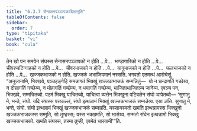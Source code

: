 ```yaml
---
title: "6.3.7 सेनासनपञ्ञापकादिसम्मुति"
tableOfContents: false
sidebar:
  order: 7
type: "tipitaka"
basket: "vi"
book: "cula"
---
```



<DynamicBreadcrumb />

<Division number="327" book="cula">

<Paragraph number="1436" book="cula">
तेन खो पन समयेन संघस्स सेनासनपञ्ञापको न होति …पे…  भण्डागारिको न होति …पे…  चीवरप्पटिग्गाहको न होति …पे…  चीवरभाजको न होति …पे…  यागुभाजको न होति …पे…  फलभाजको न होति …पे…  खज्जकभाजको न होति. खज्जकं अभाजियमानं नस्सति. भगवतो एतमत्थं आरोचेसुं. “अनुजानामि, भिक्खवे, पञ्चहङ्गेहि समन्नागतं भिक्खुं खज्जकभाजकं सम्मन्नितुं—  यो न छन्दागतिं गच्छेय्य, न दोसागतिं गच्छेय्य, न मोहागतिं गच्छेय्य, न भयागतिं गच्छेय्य, भाजिताभाजितञ्च जानेय्य. एवञ्च पन, भिक्खवे, सम्मन्नितब्बो. पठमं भिक्खु याचितब्बो, याचित्वा ब्यत्तेन भिक्खुना पटिबलेन संघो ञापेतब्बो—
</Paragraph>

<Paragraph number="1437" book="cula">
‘सुणातु मे, भन्ते, संघो. यदि संघस्स पत्तकल्लं, संघो इत्थन्नामं भिक्खुं खज्जकभाजकं सम्मन्नेय्य. एसा ञत्ति.
</Paragraph>

<Paragraph number="1438" book="cula">
सुणातु मे, भन्ते, संघो. संघो इत्थन्नामं भिक्खुं खज्जकभाजकं सम्मन्नति. यस्सायस्मतो खमति इत्थन्नामस्स भिक्खुनो खज्जकभाजकस्स सम्मुति, सो तुण्हस्स; यस्स नक्खमति, सो भासेय्य.
</Paragraph>

<Paragraph number="1439" book="cula">
सम्मतो संघेन इत्थन्नामो भिक्खु खज्जकभाजको. खमति संघस्स, तस्मा तुण्ही, एवमेतं धारयामी’”ति.
</Paragraph>
</Division>